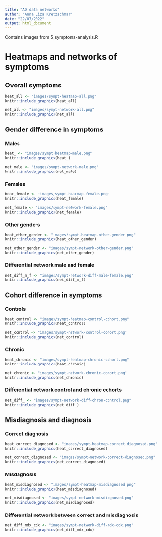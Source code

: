```yaml
---
title: "AD data networks"
author: "Anna Liza Kretzschmar"
date: "22/07/2022"
output: html_document
---
```


Contains images from 5_symptoms-analysis.R

# Heatmaps and networks of symptoms

## Overall symptoms

```r
heat_all <- "images/sympt-heatmap-all.png"
knitr::include_graphics(heat_all)
```
```r
net_all <- "images/sympt-network-all.png"
knitr::include_graphics(net_all)
```

## Gender difference in symptoms
### Males
```r
heat_ <- "images/sympt-heatmap-male.png"
knitr::include_graphics(heat_)
```
```r
net_male <- "images/sympt-network-male.png"
knitr::include_graphics(net_male)
```
### Females
```r
heat_female <- "images/sympt-heatmap-female.png"
knitr::include_graphics(heat_female)
```
```r
net_female <- "images/sympt-network-female.png"
knitr::include_graphics(net_female)
```
### Other genders
```r
heat_other_gender <- "images/sympt-heatmap-other-gender.png"
knitr::include_graphics(heat_other_gender)
```
```r
net_other_gender <- "images/sympt-network-other-gender.png"
knitr::include_graphics(net_other_gender)
```
### Differential network male and female
```r
net_diff_m_f <- "images/sympt-network-diff-male-female.png"
knitr::include_graphics(net_diff_m_f)
```

## Cohort difference in symptoms
### Controls
```r
heat_control <- "images/sympt-heatmap-control-cohort.png"
knitr::include_graphics(heat_control)
```
```r
net_control <- "images/sympt-network-control-cohort.png"
knitr::include_graphics(net_control)
```
### Chronic
```r
heat_chronic <- "images/sympt-heatmap-chronic-cohort.png"
knitr::include_graphics(heat_chronic)
```
```r
net_chronic <- "images/sympt-network-chronic-cohort.png"
knitr::include_graphics(net_chronic)
```

### Differential network control and chronic cohorts
```r
net_diff_ <- "images/sympt-network-diff-chron-control.png"
knitr::include_graphics(net_diff_)
```

## Misdiagnosis and diagnosis
### Correct diagnosis
```r
heat_correct_diagnosed <- "images/sympt-heatmap-correct-diagnosed.png"
knitr::include_graphics(heat_correct_diagnosed)
```
```r
net_correct_diagnosed <- "images/sympt-network-correct-diagnosed.png"
knitr::include_graphics(net_correct_diagnosed)
```
### Misdagnosis
```r
heat_misdiagnosed <- "images/sympt-heatmap-misdiagnosed.png"
knitr::include_graphics(heat_misdiagnosed)
```
```r
net_misdiagnosed <- "images/sympt-network-misdiagnosed.png"
knitr::include_graphics(net_misdiagnosed)
```

### Differential network between correct and misdiagnosis
```r
net_diff_mdx_cdx <- "images/sympt-network-diff-mdx-cdx.png"
knitr::include_graphics(net_diff_mdx_cdx)
```
